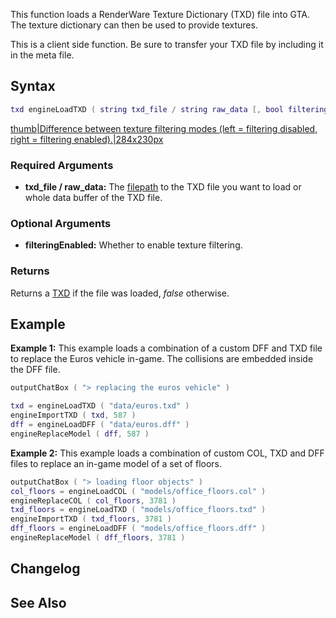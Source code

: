 {{Client function}}

{{Note box|Please note the loading order that is used in the examples as other orders can cause collisions, textures or the DFF not to load due to technical limitations}}

This function loads a RenderWare Texture Dictionary (TXD) file into GTA. The texture dictionary can then be used to provide textures.

This is a client side function. Be sure to transfer your TXD file by including it in the meta file.
{{Tip|Do your TXD files take megabytes of disk space? You can read some [[/Optimize_Custom_TXD.md|tips on reducing the size of TXD files]] to compress them without ruining texture quality.}}

==Syntax==
<syntaxhighlight lang="lua">
txd engineLoadTXD ( string txd_file / string raw_data [, bool filteringEnabled = true ] )
</syntaxhighlight>
[[/Image:Filtering.jpg.md|thumb|Difference between texture filtering modes (left = filtering disabled, right = filtering enabled).|284x230px]]
{{OOP||[[/TXD.md|EngineTXD]]}}
===Required Arguments=== 
*'''txd_file / raw_data:''' The [[/filepath.md|filepath]] to the TXD file you want to load or whole data buffer of the TXD file.
===Optional Arguments===
*'''filteringEnabled:''' Whether to enable texture filtering.
===Returns===
Returns a [[/TXD.md|TXD]] if the file was loaded, ''false'' otherwise.

==Example== 
'''Example 1:''' This example loads a combination of a custom DFF and TXD file to replace the Euros vehicle in-game. The collisions are embedded inside the DFF file.
<syntaxhighlight lang="lua">
outputChatBox ( "> replacing the euros vehicle" )

txd = engineLoadTXD ( "data/euros.txd" )
engineImportTXD ( txd, 587 )
dff = engineLoadDFF ( "data/euros.dff" )
engineReplaceModel ( dff, 587 )
</syntaxhighlight>


'''Example 2:''' This example loads a combination of custom COL, TXD and DFF files to replace an in-game model of a set of floors.
<syntaxhighlight lang="lua">
outputChatBox ( "> loading floor objects" )
col_floors = engineLoadCOL ( "models/office_floors.col" )
engineReplaceCOL ( col_floors, 3781 )
txd_floors = engineLoadTXD ( "models/office_floors.txd" )
engineImportTXD ( txd_floors, 3781 )
dff_floors = engineLoadDFF ( "models/office_floors.dff" )
engineReplaceModel ( dff_floors, 3781 )
</syntaxhighlight>

==Changelog==
{{ChangelogHeader}}
{{ChangelogItem|1.4.1-9.07088|Added option to use raw data instead of a file name}}

==See Also==
{{Engine_functions}}